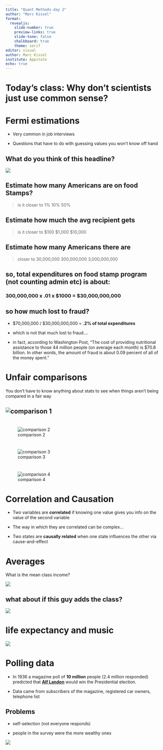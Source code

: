 ```yaml
---
title: "Quant Methods-day 2"
author: "Marc Kissel"
format:
  revealjs:
    slide-number: true
    preview-links: true
    slide-tone: false
    chalkboard: true
    theme: serif 
editor: visual
author: Marc Kissel
institute: Appstate
echo: true
---
```



# Today's class: Why don't scientists just use common sense?

# Fermi estimations

-   Very common in job interviews

-   Questions that have to do with guessing values you won't know off hand

## What do you think of this headline?

[![](https://www.callingbullshit.org/case_studies/img/fox_fraud.png){fig-alt="Food stamps fraud at all time high?"}](https://www.callingbullshit.org/case_studies/img/fox_fraud.png)

## 

## Estimate how many Americans are on food Stamps?

> is it closer to 1% [10%]{.fragment .highlight-red} 50%

## Estimate how much the avg recipient gets

> is it closer to \$100 [\$1,000]{.fragment .highlight-red} \$10,000

## Estimate how many Americans there are

> closer to 30,000,000 [300,000,000]{.fragment .highlight-red} 3,000,000,000

## so, total expenditures on food stamp program (not counting admin etc) is about:

### [300,000,000 x .01 x \$1000 = \$30,000,000,000]{.fragment .highlight-red}

## so how much lost to fraud?

::: incremental
-   \$70,000,000 / \$30,000,000,000 = **.2% of total expenditures**

-   which is not that much lost to fraud....

-   in fact, according to Washington Post, "The cost of providing nutritional assistance to those 44 million people (on average each month) is \$70.8 billion. In other words, the amount of fraud is about 0.09 percent of all of the money spent."
:::

# Unfair comparisons

You don't have to know anything about stats to see when things aren't being compared in a fair way

## ![comparison 1](https://github.com/MarcKissel/QuantMethods_Fall_2022/blob/main/pics/apples_1.png?raw=true)

# 

![comparison 2](https://github.com/MarcKissel/QuantMethods_Fall_2022/blob/main/pics/apples_2.png?raw=true)

# 

![comparison 3](https://github.com/MarcKissel/QuantMethods_Fall_2022/blob/main/pics/apples_3.png?raw=true)

# 

![comparison 4](https://github.com/MarcKissel/QuantMethods_Fall_2022/blob/main/pics/apples_4.png?raw=true)

# Correlation and Causation

-   Two variables are **correlated** if knowing one value gives you info on the value of the second variable

-   The way in which they are correlated can be complex...

-   Two states are **causally related** when one state influences the other via cause-and-effect

# Averages

What is the mean class income?

![](https://tnuqq21kt870t8n1egkbrmbr-wpengine.netdna-ssl.com/wp-content/uploads/2014/10/Laptops_CH.jpg){fig-alt="image of a classroom"}

## what about if this guy adds the class?

![](https://pbs.twimg.com/profile_images/669103856106668033/UF3cgUk4_400x400.jpg){fig-alt="pic of Jeff Bezos"}

# life expectancy and music

![](https://images.theconversation.com/files/74771/original/image-20150313-7070-1jqdccg.jpg){fig-align="center"}

# Polling data

-   In 1936 a magazine poll of **10 million** people (2.4 million responded) predicted that [**Alf Landon**](https://en.wikipedia.org/wiki/Alf_Landon){preview-link="true"} would win the Presidential election.

-   Data came from subscribers of the magazine, registered car owners, telephone list

## Problems

-   self-selection (not everyone responds)

-   people in the survey were the more wealthy ones

![](https://o.quizlet.com/3X7JCy1vY6e-lmU4YmLcHQ.png)
